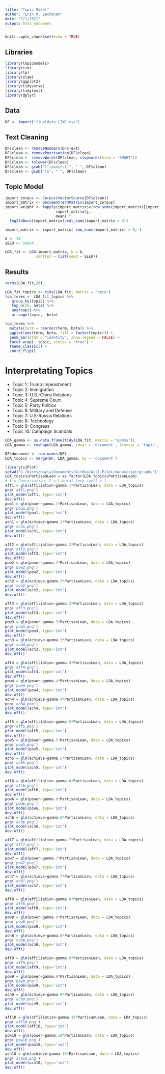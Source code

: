 ```yaml
---
title: "Topic Model"
author: "Erin M. Buchanan"
date: "7/1/2021"
output: html_document
---
```


```r
knitr::opts_chunk$set(echo = TRUE)
```

## Libraries

```r
library(topicmodels)
library(rio)
library(tm)
library(slam)
library(ggplot2)
library(tidyverse)
library(tidytext)
library(dplyr)
```

## Data

```r
DF <- import("finaldata_LIWC.csv")
```

## Text Cleaning

```r
DF$clean <- removeNumbers(DF$Text)
DF$clean <- removePunctuation(DF$clean)
DF$clean <- removeWords(DF$clean, stopwords(kind = "SMART"))
DF$clean <- tolower(DF$clean)
DF$clean <- gsub("[[:punct:]]", " ", DF$clean)
DF$clean <- gsub("\n", " ", DF$clean)
```

## Topic Model

```r
import_corpus <- Corpus(VectorSource(DF$clean))
import_matrix <- DocumentTermMatrix(import_corpus)
import_weight <- tapply(import_matrix$v/row_sums(import_matrix)[import_matrix$i], 
                       import_matrix$j, 
                       mean) *
  log2(nDocs(import_matrix)/col_sums(import_matrix > 0))

import_matrix <- import_matrix[ row_sums(import_matrix) > 0, ]

k <- 10 
SEED <- 58934

LDA_fit <- LDA(import_matrix, k = k, 
              control = list(seed = SEED))
```

## Results

```r
terms(LDA_fit,20)

LDA_fit_topics <- tidy(LDA_fit, matrix = "beta")
top_terms <- LDA_fit_topics %>%
   group_by(topic) %>%
   top_n(15, beta) %>%
   ungroup() %>%
   arrange(topic, -beta)

top_terms %>%
  mutate(term = reorder(term, beta)) %>%
  ggplot(aes(term, beta, fill = factor(topic))) +
  geom_bar(stat = "identity", show.legend = FALSE) +
  facet_wrap(~ topic, scales = "free") +
  theme_classic() +
  coord_flip()
```

# Interpretating Topics

- Topic 1: Trump Impeachment
- Topic 2: Immigration
- Topic 3: U.S.-China Relations
- Topic 4: Supreme Court
- Topic 5: Party Politics
- Topic 6: Military and Defense
- Topic 7: U.S-Russia Relations
- Topic 8: Technology
- Topic 9: Congress
- Topic 10: Campaign Scandals

```r
LDA_gamma <- as.data.frame(tidy(LDA_fit, matrix = "gamma"))
LDA_gamma <- reshape(LDA_gamma, idvar = 'document', timevar = 'topic', direction = 'wide')

DF$document <- row.names(DF)
LDA_topics <- merge(DF, LDA_gamma, by = 'document')
```

```r
library(sjPlot)
setwd('C:/Users/kayla/Documents/GitHub/Will-Pilot/manuscript/graphs')
LDA_topics$PartisanLean = as.factor(LDA_topics$PartisanLean)
# 1 = Conservative, 2 = Liberal (neg coeff = )
aff1 = glm(affiliation~gamma.1*PartisanLean, data = LDA_topics)
png('aff1.png')
plot_model(aff1, type='int')
dev.off()
pow1 = glm(power~gamma.1*PartisanLean, data = LDA_topics)
png('pow1.png')
plot_model(pow1, type='int')
dev.off()
ach1 = glm(achieve~gamma.1*PartisanLean, data = LDA_topics)
png('ach1.png')
plot_model(ach1, type='int')
dev.off()

aff2 = glm(affiliation~gamma.2*PartisanLean, data = LDA_topics)
png('aff2.png')
plot_model(aff2, type='int')
dev.off()
pow2 = glm(power~gamma.2*PartisanLean, data = LDA_topics)
png('pow2.png')
plot_model(pow2, type='int')
dev.off()
ach2 = glm(achieve~gamma.2*PartisanLean, data = LDA_topics)
png('ach2.png')
plot_model(ach2, type='int')
dev.off()

aff3 = glm(affiliation~gamma.3*PartisanLean, data = LDA_topics)
png('aff3.png')
plot_model(aff3, type='int')
dev.off()
pow3 = glm(power~gamma.3*PartisanLean, data = LDA_topics)
png('pow3.png')
plot_model(pow3, type='int')
dev.off()
ach3 = glm(achieve~gamma.3*PartisanLean, data = LDA_topics)
png('ach3.png')
plot_model(ach3, type='int')
dev.off()

aff4 = glm(affiliation~gamma.4*PartisanLean, data = LDA_topics)
png('aff4.png')
plot_model(aff4, type='int')
dev.off()
pow4 = glm(power~gamma.4*PartisanLean, data = LDA_topics)
png('pow4.png')
plot_model(pow4, type='int')
dev.off()
ach4 = glm(achieve~gamma.4*PartisanLean, data = LDA_topics)
png('ach4.png')
plot_model(ach4, type='int')
dev.off()

aff5 = glm(affiliation~gamma.5*PartisanLean, data = LDA_topics)
png('aff5.png')
plot_model(aff5, type='int')
dev.off()
pow5 = glm(power~gamma.5*PartisanLean, data = LDA_topics)
png('pow5.png')
plot_model(pow5, type='int')
dev.off()
ach5 = glm(achieve~gamma.5*PartisanLean, data = LDA_topics)
png('ach5.png')
plot_model(ach5, type='int')
dev.off()

aff6 = glm(affiliation~gamma.6*PartisanLean, data = LDA_topics)
png('aff6.png')
plot_model(aff6, type='int')
dev.off()
pow6 = glm(power~gamma.6*PartisanLean, data = LDA_topics)
png('pow6.png')
plot_model(pow6, type='int')
dev.off()
ach6 = glm(achieve~gamma.6*PartisanLean, data = LDA_topics)
png('ach6.png')
plot_model(ach6, type='int')
dev.off()

aff7 = glm(affiliation~gamma.7*PartisanLean, data = LDA_topics)
png('aff7.png')
plot_model(aff7, type='int')
dev.off()
pow7 = glm(power~gamma.7*PartisanLean, data = LDA_topics)
png('pow7.png')
plot_model(pow7, type='int')
dev.off()
ach7 = glm(achieve~gamma.7*PartisanLean, data = LDA_topics)
png('ach7.png')
plot_model(ach7, type='int')
dev.off()

aff8 = glm(affiliation~gamma.8*PartisanLean, data = LDA_topics)
png('aff8.png')
plot_model(aff8, type='int')
dev.off()
pow8 = glm(power~gamma.8*PartisanLean, data = LDA_topics)
png('pow8.png')
plot_model(pow8, type='int')
dev.off()
ach8 = glm(achieve~gamma.8*PartisanLean, data = LDA_topics)
png('ach8.png')
plot_model(ach8, type='int')
dev.off()

aff9 = glm(affiliation~gamma.9*PartisanLean, data = LDA_topics)
png('aff9.png')
plot_model(aff9, type='int')
dev.off()
pow9 = glm(power~gamma.9*PartisanLean, data = LDA_topics)
png('pow9.png')
plot_model(pow9, type='int')
dev.off()
ach9 = glm(achieve~gamma.9*PartisanLean, data = LDA_topics)
png('ach9.png')
plot_model(ach9, type='int')
dev.off()

aff10 = glm(affiliation~gamma.10*PartisanLean, data = LDA_topics)
png('aff10.png')
plot_model(aff10, type='int')
dev.off()
pow10 = glm(power~gamma.10*PartisanLean, data = LDA_topics)
png('pow10.png')
plot_model(pow10, type='int')
dev.off()
ach10 = glm(achieve~gamma.10*PartisanLean, data = LDA_topics)
png('ach10.png')
plot_model(ach10, type='int')
dev.off()
```